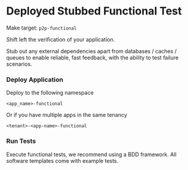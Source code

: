 # Deployed Stubbed Functional Test


Make target: `p2p-functional`

Shift left the verification of your application.

Stub out any external dependencies apart from databases / caches / queues to enable reliable, fast feedback, with
the ability to test failure scenarios.

### Deploy Application

Deploy to the following namespace

`<app_name>-functional`

 Or if you have multiple apps in the same tenancy

`<tenant>-<app-name>-functional`

### Run Tests

Execute functional tests, we recommend using a BDD framework. All software templates come with example tests.

